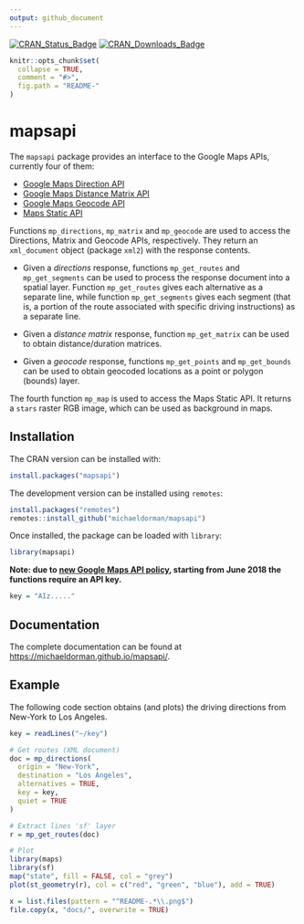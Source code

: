 ```yaml
---
output: github_document
---
```


<!-- README.md is generated from README.Rmd. Please edit that file -->

[![CRAN_Status_Badge](http://www.r-pkg.org/badges/version-ago/mapsapi)](https://cran.r-project.org/package=mapsapi)
[![CRAN_Downloads_Badge](http://cranlogs.r-pkg.org/badges/last-month/mapsapi)](https://cran.r-project.org/package=mapsapi)

```r
knitr::opts_chunk$set(
  collapse = TRUE,
  comment = "#>",
  fig.path = "README-"
)
```

# mapsapi

The `mapsapi` package provides an interface to the Google Maps APIs, currently four of them:

* <a href="https://developers.google.com/maps/documentation/directions/" target="_blank">Google Maps Direction API</a>
* <a href="https://developers.google.com/maps/documentation/distance-matrix/" target="_blank">Google Maps Distance Matrix API</a>
* <a href="https://developers.google.com/maps/documentation/geocoding/" target="_blank">Google Maps Geocode API</a>
* <a href="https://developers.google.com/maps/documentation/maps-static/" target="_blank">Maps Static API</a>

Functions `mp_directions`, `mp_matrix` and `mp_geocode` are used to access the Directions, Matrix and Geocode APIs, respectively. They return an `xml_document` object (package `xml2`) with the response contents.  

* Given a *directions* response, functions `mp_get_routes` and `mp_get_segments` can be used to process the response document into a spatial layer. Function `mp_get_routes` gives each alternative as a separate line, while function `mp_get_segments` gives each segment (that is, a portion of the route associated with specific driving instructions) as a separate line. 

* Given a *distance matrix* response, function `mp_get_matrix` can be used to obtain distance/duration matrices.

* Given a *geocode* response, functions `mp_get_points` and `mp_get_bounds` can be used to obtain geocoded locations as a point or polygon (bounds) layer. 

The fourth function `mp_map` is used to access the Maps Static API. It returns a `stars` raster RGB image, which can be used as background in maps.

## Installation

The CRAN version can be installed with:

```r
install.packages("mapsapi")
```

The development version can be installed using `remotes`:

```r
install.packages("remotes")
remotes::install_github("michaeldorman/mapsapi")
```

Once installed, the package can be loaded with `library`:

```r
library(mapsapi)
```

**Note: due to [new Google Maps API policy](https://developers.google.com/maps/billing/important-updates), starting from June 2018 the functions require an API key.**

```r
key = "AIz....."
```

## Documentation

The complete documentation can be found at [https://michaeldorman.github.io/mapsapi/](https://michaeldorman.github.io/mapsapi/).

## Example

The following code section obtains (and plots) the driving directions from New-York to Los Angeles. 

```r
key = readLines("~/key")
```

```r
# Get routes (XML document)
doc = mp_directions(
  origin = "New-York",
  destination = "Los Angeles",
  alternatives = TRUE,
  key = key, 
  quiet = TRUE
)

# Extract lines 'sf' layer
r = mp_get_routes(doc)

# Plot
library(maps)
library(sf)
map("state", fill = FALSE, col = "grey")
plot(st_geometry(r), col = c("red", "green", "blue"), add = TRUE)
```

```r
x = list.files(pattern = "^README-.*\\.png$")
file.copy(x, "docs/", overwrite = TRUE)
```
